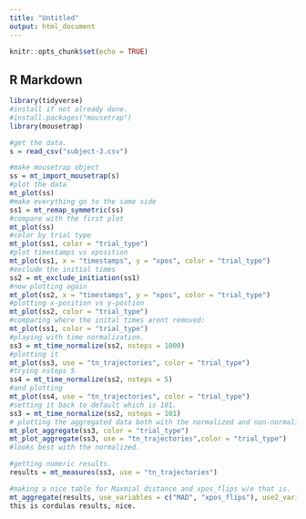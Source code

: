 ```yaml
---
title: "Untitled"
output: html_document
---
```


```r
knitr::opts_chunk$set(echo = TRUE)
```

## R Markdown



```r
library(tidyverse)
#install if not already done.
#install.packages("mousetrap")
library(mousetrap)
```




```r
#get the data.
s = read_csv("subject-3.csv")

#make mousetrap object
ss = mt_import_mousetrap(s)
#plot the data
mt_plot(ss)
#make everything go to the same side
ss1 = mt_remap_symmetric(ss)
#compare with the first plot
mt_plot(ss)
#color by trial type
mt_plot(ss1, color = "trial_type")
#plot timestamps vs xposition
mt_plot(ss1, x = "timestamps", y = "xpos", color = "trial_type")
#exclude the initial times
ss2 = mt_exclude_initiation(ss1)
#now plotting again
mt_plot(ss2, x = "timestamps", y = "xpos", color = "trial_type")
#plotting x-position vs y-postion
mt_plot(ss2, color = "trial_type")
#comparing where the inital times arent removed:
mt_plot(ss1, color = "trial_type")
#playing with time normalization.
ss3 = mt_time_normalize(ss2, nsteps = 1000)
#plotting it
mt_plot(ss3, use = "tn_trajectories", color = "trial_type")
#trying nsteps 5
ss4 = mt_time_normalize(ss2, nsteps = 5)
#and plotting
mt_plot(ss4, use = "tn_trajectories", color = "trial_type")
#setting it back to default which is 101.
ss3 = mt_time_normalize(ss2, nsteps = 101)
# plotting the aggregated data both with the normalized and non-normalized time.
mt_plot_aggregate(ss3, color = "trial_type")
mt_plot_aggregate(ss3, use = "tn_trajectories",color = "trial_type")
#looks best with the normalized.

#getting numeric results.
results = mt_measures(ss3, use = "tn_trajectories")

#making a nice table for Maxmial distance and xpos_flips w/e that is.
mt_aggregate(results, use_variables = c("MAD", "xpos_flips"), use2_variables = "trial_type")
this is cordulas results, nice.



```

